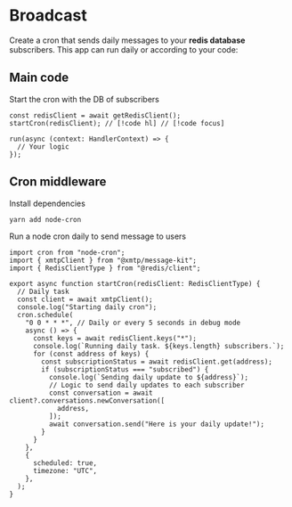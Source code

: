 # Broadcast

Create a cron that sends daily messages to your **redis database** subscribers. This app can run daily or according to your code:

## Main code

Start the cron with the DB of subscribers

```tsx [src/index.ts]
const redisClient = await getRedisClient();
startCron(redisClient); // [!code hl] // [!code focus]

run(async (context: HandlerContext) => {
  // Your logic
});
```

## Cron middleware

Install dependencies

```bash [cmd]
yarn add node-cron
```

Run a node cron daily to send message to users

```tsx [src/lib/cron.ts]
import cron from "node-cron";
import { xmtpClient } from "@xmtp/message-kit";
import { RedisClientType } from "@redis/client";

export async function startCron(redisClient: RedisClientType) {
  // Daily task
  const client = await xmtpClient();
  console.log("Starting daily cron");
  cron.schedule(
    "0 0 * * *", // Daily or every 5 seconds in debug mode
    async () => {
      const keys = await redisClient.keys("*");
      console.log(`Running daily task. ${keys.length} subscribers.`);
      for (const address of keys) {
        const subscriptionStatus = await redisClient.get(address);
        if (subscriptionStatus === "subscribed") {
          console.log(`Sending daily update to ${address}`);
          // Logic to send daily updates to each subscriber
          const conversation = await client?.conversations.newConversation([
            address,
          ]);
          await conversation.send("Here is your daily update!");
        }
      }
    },
    {
      scheduled: true,
      timezone: "UTC",
    },
  );
}
```

